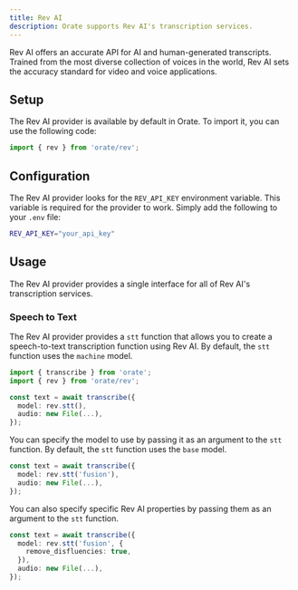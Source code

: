 ```yaml
---
title: Rev AI
description: Orate supports Rev AI's transcription services.
---
```



Rev AI offers an accurate API for AI and human-generated transcripts. Trained from the most diverse collection of voices in the world, Rev AI sets the accuracy standard for video and voice applications.

## Setup

The Rev AI provider is available by default in Orate. To import it, you can use the following code:

```ts
import { rev } from 'orate/rev';
```

## Configuration

The Rev AI provider looks for the `REV_API_KEY` environment variable. This variable is required for the provider to work. Simply add the following to your `.env` file:

```bash
REV_API_KEY="your_api_key"
```

## Usage

The Rev AI provider provides a single interface for all of Rev AI's transcription services.

### Speech to Text

The Rev AI provider provides a `stt` function that allows you to create a speech-to-text transcription function using Rev AI. By default, the `stt` function uses the `machine` model.

```ts
import { transcribe } from 'orate';
import { rev } from 'orate/rev';

const text = await transcribe({
  model: rev.stt(),
  audio: new File(...),
});
```

You can specify the model to use by passing it as an argument to the `stt` function. By default, the `stt` function uses the `base` model.

```ts
const text = await transcribe({
  model: rev.stt('fusion'),
  audio: new File(...),
});
```

You can also specify specific Rev AI properties by passing them as an argument to the `stt` function.

```ts
const text = await transcribe({
  model: rev.stt('fusion', {
    remove_disfluencies: true,
  }),
  audio: new File(...),
});
```
